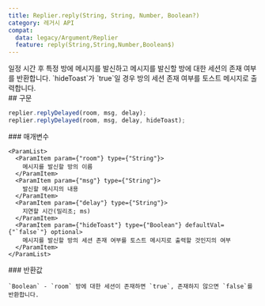 ```yaml
---
title: Replier.reply(String, String, Number, Boolean?)
category: 레거시 API
compat:
  data: legacy/Argument/Replier
  feature: reply(String,String,Number,Boolean$)
---
```


<Section>
  일정 시간 후 특정 방에 메시지를 발신하고 메시지를 발신할 방에 대한 세션의 존재 여부를 반환합니다. `hideToast`가 `true`일 경우 방의 세션 존재 여부를 토스트 메시지로 출력합니다.
</Section>
<Section>
  ## 구문

  ~~~js
  replier.replyDelayed(room, msg, delay);
  replier.replyDelayed(room, msg, delay, hideToast);
  ~~~

  <Section>
    ### 매개변수

    <ParamList>
      <ParamItem param={"room"} type={"String"}>
        메시지를 발신할 방의 이름
      </ParamItem>
      <ParamItem param={"msg"} type={"String"}>
        발신할 메시지의 내용
      </ParamItem>
      <ParamItem param={"delay"} type={"String"}>
        지연할 시간(밀리초; ms)
      </ParamItem>
      <ParamItem param={"hideToast"} type={"Boolean"} defaultVal={"`false`"} optional>
        메시지를 발신할 방의 세션 존재 여부를 토스트 메시지로 출력할 것인지의 여부
      </ParamItem>
    </ParamList>
  </Section>
  <Section>
    ### 반환값

    `Boolean` - `room` 방에 대한 세션이 존재하면 `true`, 존재하지 않으면 `false`를 반환합니다.
  </Section>
</Section>